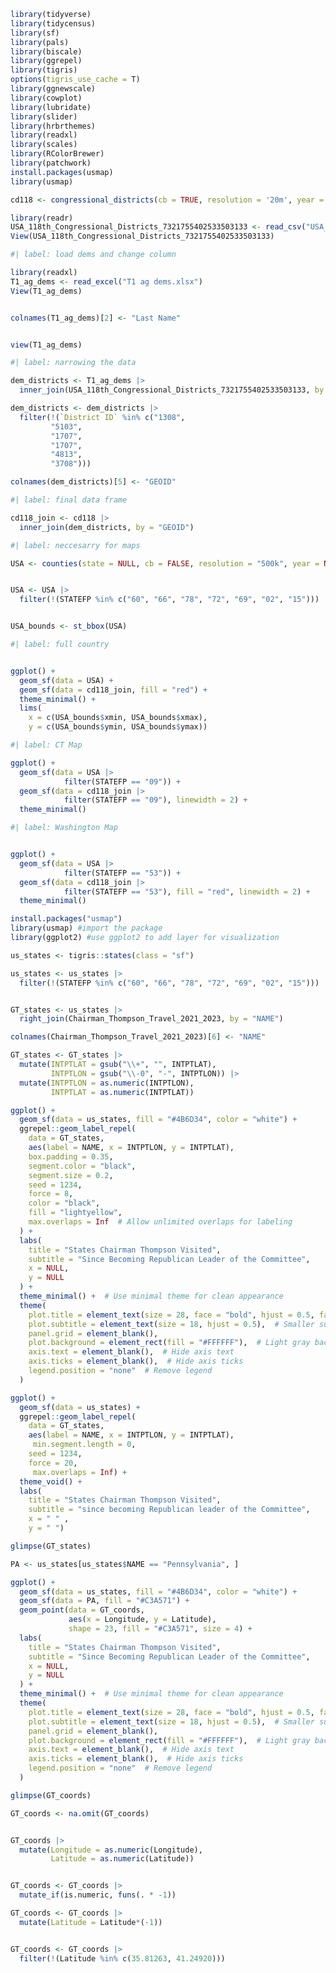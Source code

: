```r
library(tidyverse)
library(tidycensus)
library(sf)
library(pals)
library(biscale)
library(ggrepel)
library(tigris)
options(tigris_use_cache = T)
library(ggnewscale)
library(cowplot)
library(lubridate)
library(slider)
library(hrbrthemes)
library(readxl)
library(scales)
library(RColorBrewer)
library(patchwork)
install.packages(usmap)
library(usmap)

```


```r

cd118 <- congressional_districts(cb = TRUE, resolution = '20m', year = 2022)
```

```r
library(readr)
USA_118th_Congressional_Districts_7321755402533503133 <- read_csv("USA_118th_Congressional_Districts_-7321755402533503133.csv")
View(USA_118th_Congressional_Districts_7321755402533503133)
```
```r
#| label: load dems and change column

library(readxl)
T1_ag_dems <- read_excel("T1 ag dems.xlsx")
View(T1_ag_dems)


colnames(T1_ag_dems)[2] <- "Last Name"


view(T1_ag_dems)

```

```r
#| label: narrowing the data

dem_districts <- T1_ag_dems |>
  inner_join(USA_118th_Congressional_Districts_7321755402533503133, by = "Last Name")

dem_districts <- dem_districts |>
  filter(!(`District ID` %in% c("1308",
         "5103",
         "1707",
         "1707",
         "4813",
         "3708")))

colnames(dem_districts)[5] <- "GEOID"
```

```r
#| label: final data frame

cd118_join <- cd118 |>
  inner_join(dem_districts, by = "GEOID")

```

```r
#| label: neccesarry for maps

USA <- counties(state = NULL, cb = FALSE, resolution = "500k", year = NULL)


USA <- USA |>
  filter(!(STATEFP %in% c("60", "66", "78", "72", "69", "02", "15")))


USA_bounds <- st_bbox(USA)
```


```r
#| label: full country


ggplot() +
  geom_sf(data = USA) +
  geom_sf(data = cd118_join, fill = "red") +
  theme_minimal() +
  lims(
    x = c(USA_bounds$xmin, USA_bounds$xmax),
    y = c(USA_bounds$ymin, USA_bounds$ymax)) 
```
```r
#| label: CT Map

ggplot() +
  geom_sf(data = USA |>
            filter(STATEFP == "09")) +
  geom_sf(data = cd118_join |>
            filter(STATEFP == "09"), linewidth = 2) +
  theme_minimal()

```
```r
#| label: Washington Map


ggplot() +
  geom_sf(data = USA |>
            filter(STATEFP == "53")) +
  geom_sf(data = cd118_join |>
            filter(STATEFP == "53"), fill = "red", linewidth = 2) +
  theme_minimal()
```


```r
install.packages("usmap")
library(usmap) #import the package
library(ggplot2) #use ggplot2 to add layer for visualization
```
```r

us_states <- tigris::states(class = "sf")

us_states <- us_states |>
  filter(!(STATEFP %in% c("60", "66", "78", "72", "69", "02", "15")))


GT_states <- us_states |>
  right_join(Chairman_Thompson_Travel_2021_2023, by = "NAME")

colnames(Chairman_Thompson_Travel_2021_2023)[6] <- "NAME"

GT_states <- GT_states |>
  mutate(INTPTLAT = gsub("\\+", "", INTPTLAT),
         INTPTLON = gsub("\\-0", "-", INTPTLON)) |>
  mutate(INTPTLON = as.numeric(INTPTLON),
         INTPTLAT = as.numeric(INTPTLAT))


```


```r
ggplot() +
  geom_sf(data = us_states, fill = "#4B6D34", color = "white") +
  ggrepel::geom_label_repel(
    data = GT_states,
    aes(label = NAME, x = INTPTLON, y = INTPTLAT),
    box.padding = 0.35,
    segment.color = "black",
    segment.size = 0.2,
    seed = 1234,
    force = 8,
    color = "black",
    fill = "lightyellow",
    max.overlaps = Inf  # Allow unlimited overlaps for labeling
  ) +
  labs(
    title = "States Chairman Thompson Visited",
    subtitle = "Since Becoming Republican Leader of the Committee",
    x = NULL,
    y = NULL
  ) +
  theme_minimal() +  # Use minimal theme for clean appearance
  theme(
    plot.title = element_text(size = 28, face = "bold", hjust = 0.5, family = "Serif"),  # Larger title
    plot.subtitle = element_text(size = 18, hjust = 0.5),  # Smaller subtitle
    panel.grid = element_blank(),
    plot.background = element_rect(fill = "#FFFFFF"),  # Light gray background
    axis.text = element_blank(),  # Hide axis text
    axis.ticks = element_blank(),  # Hide axis ticks
    legend.position = "none"  # Remove legend
  )
```





```r
ggplot() +
  geom_sf(data = us_states) +
  ggrepel::geom_label_repel(
    data = GT_states,
    aes(label = NAME, x = INTPTLON, y = INTPTLAT),
     min.segment.length = 0, 
    seed = 1234,
    force = 20,
     max.overlaps = Inf) +
  theme_void() + 
  labs(
    title = "States Chairman Thompson Visited",
    subtitle = "since becoming Republican leader of the Committee",
    x = " " ,
    y = " ")

```




```r
glimpse(GT_states)
```
```r
PA <- us_states[us_states$NAME == "Pennsylvania", ]
```


```r
ggplot() +
  geom_sf(data = us_states, fill = "#4B6D34", color = "white") +
  geom_sf(data = PA, fill = "#C3A571") +
  geom_point(data = GT_coords, 
             aes(x = Longitude, y = Latitude),
             shape = 23, fill = "#C3A571", size = 4) +
  labs(
    title = "States Chairman Thompson Visited",
    subtitle = "Since Becoming Republican Leader of the Committee",
    x = NULL,
    y = NULL
  ) +
  theme_minimal() +  # Use minimal theme for clean appearance
  theme(
    plot.title = element_text(size = 28, face = "bold", hjust = 0.5, family = "Serif"),  # Larger title
    plot.subtitle = element_text(size = 18, hjust = 0.5),  # Smaller subtitle
    panel.grid = element_blank(),
    plot.background = element_rect(fill = "#FFFFFF"),  # Light gray background
    axis.text = element_blank(),  # Hide axis text
    axis.ticks = element_blank(),  # Hide axis ticks
    legend.position = "none"  # Remove legend
  )
```

```r

glimpse(GT_coords)

GT_coords <- na.omit(GT_coords)


GT_coords |>
  mutate(Longitude = as.numeric(Longitude),
         Latitude = as.numeric(Latitude))


GT_coords <- GT_coords |> 
  mutate_if(is.numeric, funs(. * -1))

GT_coords <- GT_coords |>
  mutate(Latitude = Latitude*(-1))


GT_coords <- GT_coords |>
  filter(!(Latitude %in% c(35.81263, 41.24920)))
```


